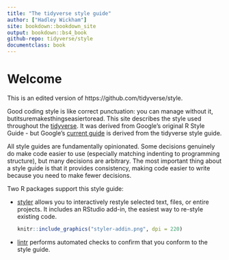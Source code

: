 ```yaml
--- 
title: "The tidyverse style guide"
author: ["Hadley Wickham"]
site: bookdown::bookdown_site
output: bookdown::bs4_book
github-repo: tidyverse/style
documentclass: book
---
```


# Welcome {-}

This is an edited version of https://github.com/tidyverse/style.

Good coding style is like correct punctuation: you can manage without it, butitsuremakesthingseasiertoread. This site describes the style used throughout the [tidyverse](http://tidyverse.org). It was derived from Google's original R Style Guide - but
Google's [current guide](https://google.github.io/styleguide/Rguide.html) is derived from the tidyverse style guide.

All style guides are fundamentally opinionated. Some decisions genuinely do make code easier to use (especially matching indenting to programming structure), but many decisions are arbitrary. The most important thing about a style guide is that it provides consistency, making code easier to write because you need to make fewer decisions.

Two R packages support this style guide:

*   [styler](http://styler.r-lib.org) allows you to interactively restyle
    selected text, files, or entire projects. It includes an RStudio add-in,
    the easiest way to re-style existing code.
    
    ```r
    knitr::include_graphics("styler-addin.png", dpi = 220)
    ```

    
*   [lintr](https://github.com/jimhester/lintr) performs automated checks
    to confirm that you conform to the style guide.
    

